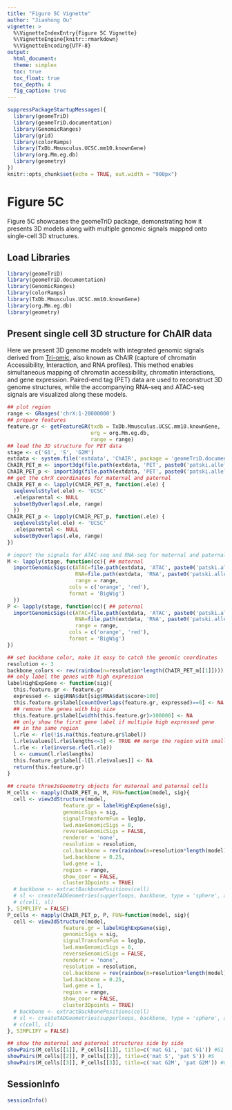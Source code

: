 ```yaml
---
title: "Figure 5C Vignette"
author: "Jianhong Ou"
vignette: >
  %\VignetteIndexEntry{Figure 5C Vignette}
  %\VignetteEngine{knitr::rmarkdown}
  %\VignetteEncoding{UTF-8}
output:
  html_document:
  theme: simplex
  toc: true
  toc_float: true
  toc_depth: 4
  fig_caption: true
---
```


```r
suppressPackageStartupMessages({
  library(geomeTriD)
  library(geomeTriD.documentation)
  library(GenomicRanges)
  library(grid)
  library(colorRamps)
  library(TxDb.Mmusculus.UCSC.mm10.knownGene)
  library(org.Mm.eg.db)
  library(geometry)
})
knitr::opts_chunk$set(echo = TRUE, out.width = "900px")
```

# Figure 5C

Figure 5C showcases the geomeTriD package, demonstrating how it presents 3D models along with multiple genomic signals mapped onto single-cell 3D structures.

## Load Libraries

```r
library(geomeTriD)
library(geomeTriD.documentation)
library(GenomicRanges)
library(colorRamps)
library(TxDb.Mmusculus.UCSC.mm10.knownGene)
library(org.Mm.eg.db)
library(geometry)
```

## Present single cell 3D structure for ChAIR data

Here we present 3D genome models with integrated genomic signals derived from [Tri-omic](https://doi.org/10.1038/s41592-025-02658-7), also known as ChAIR (capture of chromatin Accessibility, Interaction, and RNA profiles). This method enables simultaneous mapping of chromatin accessibility, chromatin interactions, and gene expression. Paired-end tag (PET) data are used to reconstruct 3D genome structures, while the accompanying RNA-seq and ATAC-seq signals are visualized along these models.

```r
## plot region
range <- GRanges('chrX:1-20000000')
## prepare features
feature.gr <- getFeatureGR(txdb = TxDb.Mmusculus.UCSC.mm10.knownGene,
                           org = org.Mm.eg.db,
                           range = range)
## load the 3D structure for PET data
stage <- c('G1', 'S', 'G2M')
extdata <- system.file('extdata', 'ChAIR', package = 'geomeTriD.documentation')
ChAIR_PET_m <- import3dg(file.path(extdata, 'PET', paste0('patski.allele.', stage, '_2_m.pairs.chrX.3dg.gz')))
ChAIR_PET_p <- import3dg(file.path(extdata, 'PET', paste0('patski.allele.', stage, '_2_p.pairs.chrX.3dg.gz')))
## get the chrX coordinates for maternal and paternal
ChAIR_PET_m <- lapply(ChAIR_PET_m, function(.ele) {
  seqlevelsStyle(.ele) <- 'UCSC'
  .ele$parental <- NULL
  subsetByOverlaps(.ele, range)
  })
ChAIR_PET_p <- lapply(ChAIR_PET_p, function(.ele) {
  seqlevelsStyle(.ele) <- 'UCSC'
  .ele$parental <- NULL
  subsetByOverlaps(.ele, range)
})

# import the signals for ATAC-seq and RNA-seq for maternal and paternal
M <- lapply(stage, function(cc){ ## maternal
  importGenomicSigs(c(ATAC=file.path(extdata, 'ATAC', paste0('patski.allele.', cc, '_2.M.bw')),
                      RNA=file.path(extdata, 'RNA', paste0('patski.allele.', cc, '_2.M.bw'))),
                      range = range,
                    cols = c('orange', 'red'),
                    format = 'BigWig')
  })
P <- lapply(stage, function(cc){ ## paternal
  importGenomicSigs(c(ATAC=file.path(extdata, 'ATAC', paste0('patski.allele.', cc, '_2.M.bw')),
                      RNA=file.path(extdata, 'RNA', paste0('patski.allele.', cc, '_2.M.bw'))),
                      range = range,
                    cols = c('orange', 'red'),
                    format = 'BigWig')
})

## set backbone color, make it easy to catch the genomic coordinates
resolution <- 3
backbone_colors <- rev(rainbow(n=resolution*length(ChAIR_PET_m[[1]])))
## only label the genes with high expression
labelHighExpGene <- function(sig){
  this.feature.gr <- feature.gr
  expressed <- sig$RNA$dat[sig$RNA$dat$score>100]
  this.feature.gr$label[countOverlaps(feature.gr, expressed)==0] <- NA
  ## remove the genes with big size
  this.feature.gr$label[width(this.feature.gr)>100000] <- NA
  ## only show the first gene label if multiple high expressed gene
  ## in the same region
  l.rle <- rle(!is.na(this.feature.gr$label))
  l.rle$values[l.rle$lengths<=3] <- TRUE ## merge the region with small gap
  l.rle <- rle(inverse.rle(l.rle))
  l <- cumsum(l.rle$lengths)
  this.feature.gr$label[-l[l.rle$values]] <- NA
  return(this.feature.gr)
}
  
## create threeJsGeometry objects for maternal and paternal cells
M_cells <- mapply(ChAIR_PET_m, M, FUN=function(model, sig){
  cell <- view3dStructure(model,
                  feature.gr = labelHighExpGene(sig),
                  genomicSigs = sig,
                  signalTransformFun = log1p,
                  lwd.maxGenomicSigs = 8,
                  reverseGenomicSigs = FALSE,
                  renderer = 'none',
                  resolution = resolution,
                  col.backbone = rev(rainbow(n=resolution*length(model))),
                  lwd.backbone = 0.25,
                  lwd.gene = 1,
                  region = range,
                  show_coor = FALSE,
                  cluster3Dpoints = TRUE)
  # backbone <- extractBackbonePositions(cell)
  # sl <- createTADGeometries(supperloops, backbone, type = 'sphere', alpha = 0.8)
  # c(cell, sl)
}, SIMPLIFY = FALSE)
P_cells <- mapply(ChAIR_PET_p, P, FUN=function(model, sig){
  cell <- view3dStructure(model,
                  feature.gr = labelHighExpGene(sig),
                  genomicSigs = sig,
                  signalTransformFun = log1p,
                  lwd.maxGenomicSigs = 8,
                  reverseGenomicSigs = FALSE,
                  renderer = 'none',
                  resolution = resolution,
                  col.backbone = rev(rainbow(n=resolution*length(model))),
                  lwd.backbone = 0.25,
                  lwd.gene = 1,
                  region = range,
                  show_coor = FALSE,
                  cluster3Dpoints = TRUE)
  # backbone <- extractBackbonePositions(cell)
  # sl <- createTADGeometries(supperloops, backbone, type = 'sphere', alpha = 0.8)
  # c(cell, sl)
}, SIMPLIFY = FALSE)

## show the maternal and paternal structures side by side
showPairs(M_cells[[1]], P_cells[[1]], title=c('mat G1', 'pat G1')) #G1
showPairs(M_cells[[2]], P_cells[[2]], title=c('mat S', 'pat S')) #S
showPairs(M_cells[[3]], P_cells[[3]], title=c('mat G2M', 'pat G2M')) #G2M

```

## SessionInfo

```r
sessionInfo()
```